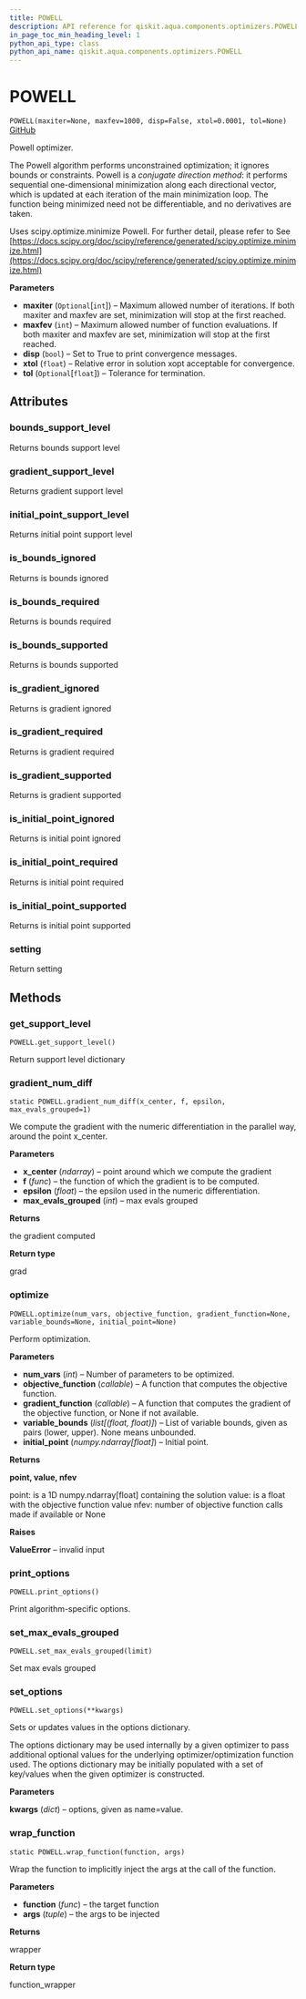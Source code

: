 ```yaml
---
title: POWELL
description: API reference for qiskit.aqua.components.optimizers.POWELL
in_page_toc_min_heading_level: 1
python_api_type: class
python_api_name: qiskit.aqua.components.optimizers.POWELL
---
```


# POWELL

<span id="qiskit.aqua.components.optimizers.POWELL" />

`POWELL(maxiter=None, maxfev=1000, disp=False, xtol=0.0001, tol=None)` [GitHub](https://github.com/qiskit-community/qiskit-aqua/tree/stable/0.7/qiskit/aqua/components/optimizers/powell.py "view source code")

Powell optimizer.

The Powell algorithm performs unconstrained optimization; it ignores bounds or constraints. Powell is a *conjugate direction method*: it performs sequential one-dimensional minimization along each directional vector, which is updated at each iteration of the main minimization loop. The function being minimized need not be differentiable, and no derivatives are taken.

Uses scipy.optimize.minimize Powell. For further detail, please refer to See [https://docs.scipy.org/doc/scipy/reference/generated/scipy.optimize.minimize.html](https://docs.scipy.org/doc/scipy/reference/generated/scipy.optimize.minimize.html)

**Parameters**

*   **maxiter** (`Optional`\[`int`]) – Maximum allowed number of iterations. If both maxiter and maxfev are set, minimization will stop at the first reached.
*   **maxfev** (`int`) – Maximum allowed number of function evaluations. If both maxiter and maxfev are set, minimization will stop at the first reached.
*   **disp** (`bool`) – Set to True to print convergence messages.
*   **xtol** (`float`) – Relative error in solution xopt acceptable for convergence.
*   **tol** (`Optional`\[`float`]) – Tolerance for termination.

## Attributes

### bounds\_support\_level

Returns bounds support level

### gradient\_support\_level

Returns gradient support level

### initial\_point\_support\_level

Returns initial point support level

### is\_bounds\_ignored

Returns is bounds ignored

### is\_bounds\_required

Returns is bounds required

### is\_bounds\_supported

Returns is bounds supported

### is\_gradient\_ignored

Returns is gradient ignored

### is\_gradient\_required

Returns is gradient required

### is\_gradient\_supported

Returns is gradient supported

### is\_initial\_point\_ignored

Returns is initial point ignored

### is\_initial\_point\_required

Returns is initial point required

### is\_initial\_point\_supported

Returns is initial point supported

### setting

Return setting

## Methods

### get\_support\_level

<span id="qiskit.aqua.components.optimizers.POWELL.get_support_level" />

`POWELL.get_support_level()`

Return support level dictionary

### gradient\_num\_diff

<span id="qiskit.aqua.components.optimizers.POWELL.gradient_num_diff" />

`static POWELL.gradient_num_diff(x_center, f, epsilon, max_evals_grouped=1)`

We compute the gradient with the numeric differentiation in the parallel way, around the point x\_center.

**Parameters**

*   **x\_center** (*ndarray*) – point around which we compute the gradient
*   **f** (*func*) – the function of which the gradient is to be computed.
*   **epsilon** (*float*) – the epsilon used in the numeric differentiation.
*   **max\_evals\_grouped** (*int*) – max evals grouped

**Returns**

the gradient computed

**Return type**

grad

### optimize

<span id="qiskit.aqua.components.optimizers.POWELL.optimize" />

`POWELL.optimize(num_vars, objective_function, gradient_function=None, variable_bounds=None, initial_point=None)`

Perform optimization.

**Parameters**

*   **num\_vars** (*int*) – Number of parameters to be optimized.
*   **objective\_function** (*callable*) – A function that computes the objective function.
*   **gradient\_function** (*callable*) – A function that computes the gradient of the objective function, or None if not available.
*   **variable\_bounds** (*list\[(float, float)]*) – List of variable bounds, given as pairs (lower, upper). None means unbounded.
*   **initial\_point** (*numpy.ndarray\[float]*) – Initial point.

**Returns**

**point, value, nfev**

point: is a 1D numpy.ndarray\[float] containing the solution value: is a float with the objective function value nfev: number of objective function calls made if available or None

**Raises**

**ValueError** – invalid input

### print\_options

<span id="qiskit.aqua.components.optimizers.POWELL.print_options" />

`POWELL.print_options()`

Print algorithm-specific options.

### set\_max\_evals\_grouped

<span id="qiskit.aqua.components.optimizers.POWELL.set_max_evals_grouped" />

`POWELL.set_max_evals_grouped(limit)`

Set max evals grouped

### set\_options

<span id="qiskit.aqua.components.optimizers.POWELL.set_options" />

`POWELL.set_options(**kwargs)`

Sets or updates values in the options dictionary.

The options dictionary may be used internally by a given optimizer to pass additional optional values for the underlying optimizer/optimization function used. The options dictionary may be initially populated with a set of key/values when the given optimizer is constructed.

**Parameters**

**kwargs** (*dict*) – options, given as name=value.

### wrap\_function

<span id="qiskit.aqua.components.optimizers.POWELL.wrap_function" />

`static POWELL.wrap_function(function, args)`

Wrap the function to implicitly inject the args at the call of the function.

**Parameters**

*   **function** (*func*) – the target function
*   **args** (*tuple*) – the args to be injected

**Returns**

wrapper

**Return type**

function\_wrapper

